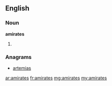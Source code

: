 ==English==

===Noun===
'''amirates'''

# {{plural of|amirate}}

===Anagrams===
* [[artemias#English|artemias]]

[[ar:amirates]]
[[fr:amirates]]
[[mg:amirates]]
[[my:amirates]]
